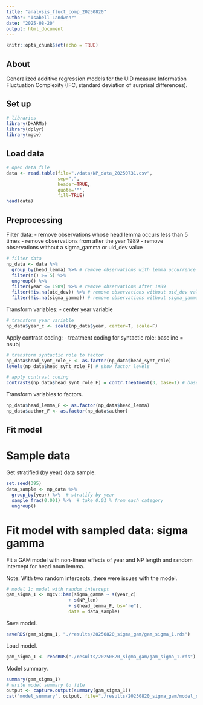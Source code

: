 ---
title: "analysis_fluct_comp_20250820"
author: "Isabell Landwehr"
date: "2025-08-20"
output: html_document
---

```{r setup, include=FALSE}
knitr::opts_chunk$set(echo = TRUE)
```

## About

Generalized additive regression models for the UID measure Information Fluctuation Complexity (IFC, standard deviation of surprisal differences).

## Set up

```{r, warning=FALSE, message=FALSE}
# libraries
library(DHARMa)
library(dplyr)
library(mgcv)
```

## Load data

```{r}
# open data file
data <- read.table(file="./data/NP_data_20250731.csv",
                   sep=",",
                   header=TRUE,
                   quote='"',
                   fill=TRUE)
head(data)
```

## Preprocessing

Filter data:
- remove observations whose head lemma occurs less than 5 times
- remove observations from after the year 1989
- remove observations without a sigma_gamma or uid_dev value

```{r}
# filter data
np_data <- data %>%
  group_by(head_lemma) %>% # remove observations with lemma occurrence >= 5
  filter(n() >= 5) %>%
  ungroup() %>%
  filter(year <= 1989) %>% # remove observations after 1989
  filter(!is.na(uid_dev)) %>% # remove observations without uid_dev value
  filter(!is.na(sigma_gamma)) # remove observations without sigma_gamma value
```

Transform variables:
- center year variable

```{r}
# transform year variable
np_data$year_c <- scale(np_data$year, center=T, scale=F)
```

Apply contrast coding:
- treatment coding for syntactic role: baseline = nsubj

```{r}
# transform syntactic role to factor
np_data$head_synt_role_F <- as.factor(np_data$head_synt_role)
levels(np_data$head_synt_role_F) # show factor levels
```
```{r}
# apply contrast coding
contrasts(np_data$head_synt_role_F) = contr.treatment(3, base=1) # baseline=nsubj
```

Transform variables to factors.

```{r}
np_data$head_lemma_F <- as.factor(np_data$head_lemma)
np_data$author_F <- as.factor(np_data$author)
```


## Fit model

# Sample data

Get stratified (by year) data sample.

```{r}
set.seed(395)
data_sample <- np_data %>%
  group_by(year) %>%  # stratify by year
  sample_frac(0.001) %>%  # take 0.01 % from each category
  ungroup()
```

# Fit model with sampled data: sigma gamma

Fit a GAM model with non-linear effects of year and NP length and random intercept for head noun lemma.

Note: With two random intercepts, there were issues with the model.

```{r}
# model 1: model with random intercept
gam_sigma_1 <- mgcv::bam(sigma_gamma ~ s(year_c)
                       + s(NP_len)
                       + s(head_lemma_F, bs="re"),
                       data = data_sample)
```

Save model.

```{r}
saveRDS(gam_sigma_1, "./results/20250820_sigma_gam/gam_sigma_1.rds")
```

Load model.

```{r}
gam_sigma_1 <- readRDS("./results/20250820_sigma_gam/gam_sigma_1.rds")
```

Model summary.

```{r}
summary(gam_sigma_1)
# write model summary to file
output <- capture.output(summary(gam_sigma_1))
cat("model_summary", output, file="./results/20250820_sigma_gam/model_summary.txt", sep="\n", append=TRUE)
```

